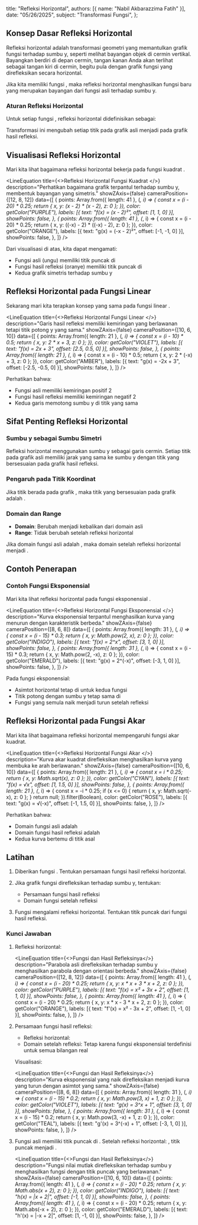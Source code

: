   title: "Refleksi Horizontal",
  authors: [{ name: "Nabil Akbarazzima Fatih" }],
  date: "05/26/2025",
  subject: "Transformasi Fungsi",
};


## Konsep Dasar Refleksi Horizontal

Refleksi horizontal adalah transformasi geometri yang memantulkan grafik fungsi terhadap sumbu y, seperti melihat bayangan objek di cermin vertikal. Bayangkan berdiri di depan cermin, tangan kanan Anda akan terlihat sebagai tangan kiri di cermin, begitu pula dengan grafik fungsi yang direfleksikan secara horizontal.

Jika kita memiliki fungsi <InlineMath math="f(x)" />, maka refleksi horizontal menghasilkan fungsi baru <InlineMath math="g(x) = f(-x)" /> yang merupakan bayangan dari fungsi asli terhadap sumbu y.

### Aturan Refleksi Horizontal

Untuk setiap fungsi <InlineMath math="f(x)" />, refleksi horizontal didefinisikan sebagai:

<BlockMath math="g(x) = f(-x)" />

Transformasi ini mengubah setiap titik <InlineMath math="(x, y)" /> pada grafik asli menjadi <InlineMath math="(-x, y)" /> pada grafik hasil refleksi.

## Visualisasi Refleksi Horizontal

Mari kita lihat bagaimana refleksi horizontal bekerja pada fungsi kuadrat <InlineMath math="f(x) = (x - 2)^2" />.

<LineEquation
  title={<>Refleksi Horizontal Fungsi Kuadrat <InlineMath math="f(x) = (x - 2)^2" /></>}
  description="Perhatikan bagaimana grafik terpantul terhadap sumbu y, membentuk bayangan yang simetris."
  showZAxis={false}
  cameraPosition={[12, 8, 12]}
  data={[
    {
      points: Array.from({ length: 41 }, (_, i) => {
        const x = (i - 20) * 0.25;
        return { x, y: (x - 2) * (x - 2), z: 0 };
      }),
      color: getColor("PURPLE"),
      labels: [{ text: "f(x) = (x - 2)²", offset: [1, 1, 0] }],
      showPoints: false,
    },
    {
      points: Array.from({ length: 41 }, (_, i) => {
        const x = (i - 20) * 0.25;
        return { x, y: ((-x) - 2) * ((-x) - 2), z: 0 };
      }),
      color: getColor("ORANGE"),
      labels: [{ text: "g(x) = (-x - 2)²", offset: [-1, -1, 0] }],
      showPoints: false,
    },
  ]}
/>

Dari visualisasi di atas, kita dapat mengamati:
- Fungsi asli <InlineMath math="f(x) = (x - 2)^2" /> (ungu) memiliki titik puncak di <InlineMath math="(2, 0)" />
- Fungsi hasil refleksi <InlineMath math="g(x) = (-x - 2)^2" /> (oranye) memiliki titik puncak di <InlineMath math="(-2, 0)" />
- Kedua grafik simetris terhadap sumbu y

## Refleksi Horizontal pada Fungsi Linear

Sekarang mari kita terapkan konsep yang sama pada fungsi linear <InlineMath math="f(x) = 2x + 3" />.

<LineEquation
  title={<>Refleksi Horizontal Fungsi Linear <InlineMath math="f(x) = 2x + 3" /></>}
  description="Garis hasil refleksi memiliki kemiringan yang berlawanan tetapi titik potong y yang sama."
  showZAxis={false}
  cameraPosition={[10, 6, 10]}
  data={[
    {
      points: Array.from({ length: 21 }, (_, i) => {
        const x = (i - 10) * 0.5;
        return { x, y: 2 * x + 3, z: 0 };
      }),
      color: getColor("VIOLET"),
      labels: [{ text: "f(x) = 2x + 3", offset: [2.5, 0.5, 0] }],
      showPoints: false,
    },
    {
      points: Array.from({ length: 21 }, (_, i) => {
        const x = (i - 10) * 0.5;
        return { x, y: 2 * (-x) + 3, z: 0 };
      }),
      color: getColor("AMBER"),
      labels: [{ text: "g(x) = -2x + 3", offset: [-2.5, -0.5, 0] }],
      showPoints: false,
    },
  ]}
/>

Perhatikan bahwa:
- Fungsi asli <InlineMath math="f(x) = 2x + 3" /> memiliki kemiringan positif 2
- Fungsi hasil refleksi <InlineMath math="g(x) = -2x + 3" /> memiliki kemiringan negatif 2
- Kedua garis memotong sumbu y di titik yang sama <InlineMath math="(0, 3)" />

## Sifat Penting Refleksi Horizontal

### Sumbu y sebagai Sumbu Simetri

Refleksi horizontal menggunakan sumbu y sebagai garis cermin. Setiap titik pada grafik asli memiliki jarak yang sama ke sumbu y dengan titik yang bersesuaian pada grafik hasil refleksi.

### Pengaruh pada Titik Koordinat

Jika titik <InlineMath math="(a, b)" /> berada pada grafik <InlineMath math="f(x)" />, maka titik yang bersesuaian pada grafik <InlineMath math="f(-x)" /> adalah <InlineMath math="(-a, b)" />.

### Domain dan Range

- **Domain**: Berubah menjadi kebalikan dari domain asli
- **Range**: Tidak berubah setelah refleksi horizontal

Jika domain fungsi asli adalah <InlineMath math="[c, d]" />, maka domain setelah refleksi horizontal menjadi <InlineMath math="[-d, -c]" />.

## Contoh Penerapan

### Contoh Fungsi Eksponensial

Mari kita lihat refleksi horizontal pada fungsi eksponensial <InlineMath math="f(x) = 2^x" />.

<LineEquation
  title={<>Refleksi Horizontal Fungsi Eksponensial <InlineMath math="f(x) = 2^x" /></>}
  description="Kurva eksponensial terpantul menghasilkan kurva yang menurun dengan karakteristik berbeda."
  showZAxis={false}
  cameraPosition={[8, 6, 8]}
  data={[
    {
      points: Array.from({ length: 31 }, (_, i) => {
        const x = (i - 15) * 0.3;
        return { x, y: Math.pow(2, x), z: 0 };
      }),
      color: getColor("INDIGO"),
      labels: [{ text: "f(x) = 2^x", offset: [3, 1, 0] }],
      showPoints: false,
    },
    {
      points: Array.from({ length: 31 }, (_, i) => {
        const x = (i - 15) * 0.3;
        return { x, y: Math.pow(2, -x), z: 0 };
      }),
      color: getColor("EMERALD"),
      labels: [{ text: "g(x) = 2^(-x)", offset: [-3, 1, 0] }],
      showPoints: false,
    },
  ]}
/>

Pada fungsi eksponensial:
- Asimtot horizontal tetap di <InlineMath math="y = 0" /> untuk kedua fungsi
- Titik potong dengan sumbu y tetap sama di <InlineMath math="(0, 1)" />
- Fungsi yang semula naik menjadi turun setelah refleksi

## Refleksi Horizontal pada Fungsi Akar

Mari kita lihat bagaimana refleksi horizontal mempengaruhi fungsi akar kuadrat.

<LineEquation
  title={<>Refleksi Horizontal Fungsi Akar <InlineMath math="f(x) = \sqrt{x}" /></>}
  description="Kurva akar kuadrat direfleksikan menghasilkan kurva yang membuka ke arah berlawanan."
  showZAxis={false}
  cameraPosition={[10, 6, 10]}
  data={[
    {
      points: Array.from({ length: 21 }, (_, i) => {
        const x = i * 0.25;
        return { x, y: Math.sqrt(x), z: 0 };
      }),
      color: getColor("CYAN"),
      labels: [{ text: "f(x) = √x", offset: [1, 1.5, 0] }],
      showPoints: false,
    },
    {
      points: Array.from({ length: 21 }, (_, i) => {
        const x = -i * 0.25;
        if (x <= 0) {
          return { x, y: Math.sqrt(-x), z: 0 };
        }
        return null;
      }).filter(Boolean),
      color: getColor("ROSE"),
      labels: [{ text: "g(x) = √(-x)", offset: [-1, 1.5, 0] }],
      showPoints: false,
    },
  ]}
/>

Perhatikan bahwa:
- Domain fungsi asli <InlineMath math="f(x) = \sqrt{x}" /> adalah <InlineMath math="[0, \infty)" />
- Domain fungsi hasil refleksi <InlineMath math="g(x) = \sqrt{-x}" /> adalah <InlineMath math="(-\infty, 0]" />
- Kedua kurva bertemu di titik asal <InlineMath math="(0, 0)" />

## Latihan

1. Diberikan fungsi <InlineMath math="f(x) = x^2 + 3x + 2" />. Tentukan persamaan fungsi hasil refleksi horizontal.

2. Jika grafik fungsi <InlineMath math="g(x) = 3^x + 1" /> direfleksikan terhadap sumbu y, tentukan:
   - Persamaan fungsi hasil refleksi
   - Domain fungsi setelah refleksi

3. Fungsi <InlineMath math="h(x) = |x + 2|" /> mengalami refleksi horizontal. Tentukan titik puncak dari fungsi hasil refleksi.

### Kunci Jawaban

1. Refleksi horizontal: <InlineMath math="f'(x) = f(-x) = (-x)^2 + 3(-x) + 2 = x^2 - 3x + 2" />

   <LineEquation
     title={<>Fungsi <InlineMath math="f(x) = x^2 + 3x + 2" /> dan Hasil Refleksinya</>}
     description="Parabola asli direfleksikan terhadap sumbu y menghasilkan parabola dengan orientasi berbeda."
     showZAxis={false}
     cameraPosition={[12, 8, 12]}
     data={[
       {
         points: Array.from({ length: 41 }, (_, i) => {
           const x = (i - 20) * 0.25;
           return { x, y: x * x + 3 * x + 2, z: 0 };
         }),
         color: getColor("PURPLE"),
         labels: [{ text: "f(x) = x² + 3x + 2", offset: [1, 1, 0] }],
         showPoints: false,
       },
       {
         points: Array.from({ length: 41 }, (_, i) => {
           const x = (i - 20) * 0.25;
           return { x, y: x * x - 3 * x + 2, z: 0 };
         }),
         color: getColor("ORANGE"),
         labels: [{ text: "f'(x) = x² - 3x + 2", offset: [1, -1, 0] }],
         showPoints: false,
       },
     ]}
   />

2. Persamaan fungsi hasil refleksi:
    
   - Refleksi horizontal: <InlineMath math="g'(x) = g(-x) = 3^{-x} + 1" />
   - Domain setelah refleksi: Tetap <InlineMath math="(-\infty, \infty)" /> karena fungsi eksponensial terdefinisi untuk semua bilangan real

   Visualisasi:

   <LineEquation
     title={<>Fungsi <InlineMath math="g(x) = 3^x + 1" /> dan Hasil Refleksinya</>}
     description="Kurva eksponensial yang naik direfleksikan menjadi kurva yang turun dengan asimtot yang sama."
     showZAxis={false}
     cameraPosition={[8, 6, 8]}
     data={[
       {
         points: Array.from({ length: 31 }, (_, i) => {
           const x = (i - 15) * 0.2;
           return { x, y: Math.pow(3, x) + 1, z: 0 };
         }),
         color: getColor("VIOLET"),
         labels: [{ text: "g(x) = 3^x + 1", offset: [3, 1, 0] }],
         showPoints: false,
       },
       {
         points: Array.from({ length: 31 }, (_, i) => {
           const x = (i - 15) * 0.2;
           return { x, y: Math.pow(3, -x) + 1, z: 0 };
         }),
         color: getColor("TEAL"),
         labels: [{ text: "g'(x) = 3^(-x) + 1", offset: [-3, 1, 0] }],
         showPoints: false,
       },
     ]}
   />

3. Fungsi asli <InlineMath math="h(x) = |x + 2|" /> memiliki titik puncak di <InlineMath math="(-2, 0)" />.
   Setelah refleksi horizontal: <InlineMath math="h'(x) = |-x + 2| = |-(x - 2)| = |x - 2|" />, titik puncak menjadi <InlineMath math="(2, 0)" />.

   <LineEquation
     title={<>Fungsi <InlineMath math="h(x) = |x + 2|" /> dan Hasil Refleksinya</>}
     description="Fungsi nilai mutlak direfleksikan terhadap sumbu y menghasilkan fungsi dengan titik puncak yang berlawanan."
     showZAxis={false}
     cameraPosition={[10, 6, 10]}
     data={[
       {
         points: Array.from({ length: 41 }, (_, i) => {
           const x = (i - 20) * 0.25;
           return { x, y: Math.abs(x + 2), z: 0 };
         }),
         color: getColor("INDIGO"),
         labels: [{ text: "h(x) = |x + 2|", offset: [-1, 1, 0] }],
         showPoints: false,
       },
       {
         points: Array.from({ length: 41 }, (_, i) => {
           const x = (i - 20) * 0.25;
           return { x, y: Math.abs(-x + 2), z: 0 };
         }),
         color: getColor("EMERALD"),
         labels: [{ text: "h'(x) = |-x + 2|", offset: [1, -1, 0] }],
         showPoints: false,
       },
     ]}
   />  
